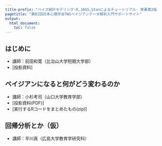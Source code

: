 ```yaml
---
title-prefix: "ベイズ統計モデリング-R,JAGS,Stanによるチュートリアル- 原著第2版 サポートサイト"
pagetitle: "第81回日本心理学会TWSベイジアンデータ解析入門サポートサイト"
output:
  html_document:
    toc: false
---
```


## はじめに

+ 講師：前田和寛（比治山大学短期大学部）
+ [投影資料]


## ベイジアンになると何がどう変わるのか

+ 講師：小杉考司（山口大学教育学部）
+ [投影資料(PDF)]
+ [実行するRコードをまとめたもの(zip)]


## 回帰分析とか（仮）

+ 講師：平川真（広島大学教育学研究科）

